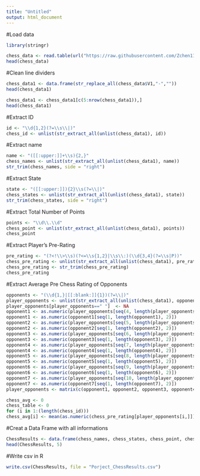 ---
title: "Untitled"
output: html_document
---
#Load data
```{r}
library(stringr)
```
```{r}
chess_data <- read.table(url("https://raw.githubusercontent.com/Zchen116/assignment-2/master/tournamentinfo.txt"), sep = ",")
head(chess_data)
```
#Clean line dividers
```{r}
chess_data1 <- data.frame(str_replace_all(chess_data$V1,"-",""))
head(chess_data1)
```

```{r}
chess_data1 <- chess_data1[c(5:nrow(chess_data1)),]
head(chess_data1)
```
#Extract ID
```{r}
id <- "\\d{1,2}(?=\\s\\|)"
chess_id <- unlist(str_extract_all(unlist(chess_data1), id))
```
#Extract name
```{r}
name <- "([[:upper:]]+\\s){2,}"
chess_names <- unlist(str_extract_all(unlist(chess_data1), name))
str_trim(chess_names, side = "right")
```
#Extract State
```{r}
state <- "([[:upper:]]){2}\\s(?=\\|)"
chess_states <- unlist(str_extract_all(unlist(chess_data1), state))
str_trim(chess_states, side = "right")
```
#Extract Total Number of Points
```{r}
points <- "\\d\\.\\d"
chess_point <- unlist(str_extract_all(unlist(chess_data1), points))
chess_point
```
#Extract Player's Pre-Rating
```{r}
pre_rating <- "(?<!\\>\\s)(?<=\\s{1,2}|\\s\\:)(\\d{3,4}(?=\\s|P))"
chess_pre_rating <- unlist(str_extract_all(unlist(chess_data1), pre_rating))
chess_pre_rating <- str_trim(chess_pre_rating)
chess_pre_rating
```
#Extract Average Pre Chess Rating of Opponents
```{r}
opponents <- "(\\d{1,}|[[:blank:]]{1})(?=\\|)"
player_opponents <- unlist(str_extract_all(unlist(chess_data1), opponents))
player_opponents[player_opponents==" "]  <- NA
opponent1 <- as.numeric(player_opponents[seq(4, length(player_opponents), 10)])
opponent1 <- as.numeric(opponent1[seq(1, length(opponent1), 2)])
opponent2 <- as.numeric(player_opponents[seq(5, length(player_opponents), 10)])
opponent2 <- as.numeric(opponent2[seq(1, length(opponent2), 2)])
opponent3 <- as.numeric(player_opponents[seq(6, length(player_opponents), 10)])
opponent3 <- as.numeric(opponent3[seq(1, length(opponent3), 2)])
opponent4 <- as.numeric(player_opponents[seq(7, length(player_opponents), 10)])
opponent4 <- as.numeric(opponent4[seq(1, length(opponent4), 2)])
opponent5 <- as.numeric(player_opponents[seq(8, length(player_opponents), 10)])
opponent5 <- as.numeric(opponent5[seq(1, length(opponent5), 2)])
opponent6 <- as.numeric(player_opponents[seq(9, length(player_opponents), 10)])
opponent6 <- as.numeric(opponent6[seq(1, length(opponent6), 2)])
opponent7 <- as.numeric(player_opponents[seq(10, length(player_opponents), 10)])
opponent7 <- as.numeric(opponent7[seq(1, length(opponent7), 2)])
player_opponents <- matrix(c(opponent1, opponent2, opponent3, opponent4, opponent5, opponent6, opponent7),nrow = 64, ncol = 7)
```
```{r}
chess_avg <- 0
chess_table <- 0
for (i in 1:(length(chess_id)))
chess_avg[i] <- mean(as.numeric(chess_pre_rating[player_opponents[i,]]), na.rm = T)
```
#Creat a Data Frame with all informations
```{r}
ChessResults <- data.frame(chess_names, chess_states, chess_point, chess_pre_rating)
head(ChessResults, 5)
```
#Write csv in R
```{r}
write.csv(ChessResults, file = "Porject_ChessResults.csv")
```


